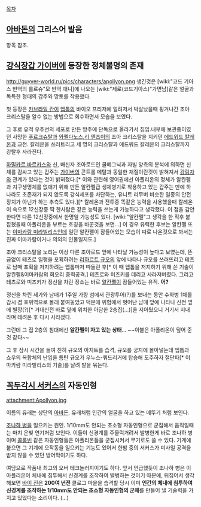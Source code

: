 [[목차]]

== [[아바돈]]의 그리스어 발음 ==
항목 참조.

== [[강식장갑 가이버]]에 등장한 정체불명의 존재 ==
http://guyver-world.ru/pics/characters/apollyon.png
생긴것은 [wiki:"코드 기아스 반역의 를르슈"모 반역 애니]에 나오는 [wiki:"제로(코드기아스)"가면남]같은 얼굴과 독특한 형태의 갑주와 망토를 착용했다. 

첫 등장은 [[카브라일 칸]]이 [[엡톰]]의 바이오 프리저에 얼려저서 박살났을때 튕겨나간 조아 크리스탈을 알수 없는 방법으로 회수하면서 모습을 보였다.

그 후로 유적 우주선의 세포로 만든 방주에 단독으로 올라가서 침입.내부에 보관중이였던 사망한 [[푸르크슈탈]]과 [[와펠다노스]],[[리 엔츠이]]의 조아 크리스탈을 지키던 [[에드워드 칼레온]]과 교전. 칼레온을 쓰러트리고 세 명의 크리스탈과 에드워드 칼레온의 크리스탈까지 강탈후 사라진다.

[[하밀카르 바르카스]]와 신, 배신자 조아로드인 쿨메그닉과 자빌 양측의 분석에 의하면 신체를 감싸고 있는 갑주는 [[가이버]]의 콘트롤 메탈과 동일한 재질이란것이 밝혀져서 [[강림자]]와 관계가 있다는 것이 밝혀졌다.[* 이와 관련해 영어권에선 아폴리온의 정체가 알칸펠과 지구생명체를 없애기 위해 만든 알칸펠급 생체병기로 착용하고 있는 갑주는 만에 하나라도 초존재가 되지 않도록 강식세포를 차단하는, 유니트 리무버 비슷한 일종의 안전장치가 아닌가 하는 추측도 있다.][* 칼레온과 전투중 똑같은 능력을 사용했을때 칼레온이 속으로 12신장중 딱 한사람은 같은 능력을 쓰는게 가능하다고 생각했다. 이 점을 감안한다면 다른 12신장중에서 한명일 가능성도 있다. [wiki:"알칸펠"그 생각을 한 직후 붙잡혔을때 아폴리온을 부르는 호칭을 바꾼것을 보면...] 이 경우 유력한 후보는 알칸펠 또는 [[이마카람 미라빌리스]]인데 일단 알칸펠이 잠들어있는 모습이 따로 나온것으로 봐서는 진짜 이마카람이거나 의외의 인물일지도.]

조아 크리스탈을 노리는 이상 다른 조아로드 앞에 나타날 가능성이 높다고 보였는데, 뜬금없이 테츠로 일행을 포획하려는 [[리하르트 규오]]의 앞에 나타나 규오를 쓰러뜨리고 테츠로 남매 포획을 저지하려는 엡톰마저 따돌린 후[* 이 때 엡톰을 저지하기 위해 쓴 기술이 알칸펠&이마카람의 회오리 중력공격.] 테츠로와 미즈키를 데리고 사라져버렸다. 그리고 테츠로와 미즈키가 정신을 차린 장소는 바로 [[알칸펠]]이 잠들어있는 유적. '''어?'''

정신을 차린 세가와 남매가 1주일 가량 섬에서 관광투어(?)를 보내는 동안 수화병 1체를 감시 겸 호위역으로 몰래 붙여놓았고 덕분에 위험에서 벗어난 남매 앞에 나타나 신전 옆에 별장(?)[* 거대신전 바로 옆에 위치한 아담한 2층집(...)]을 지어뒀으니 거기서 지내라며 데려온 후 다시 사라졌다.

그런데 그 집 2층의 침대에선 '''알칸펠이 자고 있는 상태'''...
~~이불은 아폴리온이 덮어 준 것 같다~~

그 후 잠시 시간을 들여 친히 규오의 아지트를 습격, 규오를 궁지에 몰아넣는데 엡톰과 쇼우의 복합체의 난입을 틈탄 규오가 우누스-쿼드리거에 탑승해 도주하자 절단파[* 이마카람 미라빌리스의 기술]를 날려 발을 묶는다.
== [[꼭두각시 서커스]]의 자동인형 ==

attachment:Apollyon.jpg

이름의 유래는 상단의 [[아바돈]]. 유래처럼 인간의 얼굴을 하고 있는 메뚜기 처럼 보인다. 

[[조나하 병]]을 일으키는 원인. 1/10mm도 안되는 초소형 자동인형으로 군집해서 움직일때는 마치 은빛 연기처럼 보인다. 이들이 신경계를 주물럭거려서 발병한게 바로 조나하 병이며 [[콜롬빈]] 같은 자동인형들은 아폴리온들을 군집시켜서 무기로도 쓸 수 있다. 기계에 붙으면 그 기계에 오작동을 일으키는 기능도 있어서 한밤 중의 서커스가 미사일 공격을 받지 않을 수 있던 방어막이기도 하다.

여담으로 작품내 최고의 오버 테크놀러지이기도 하다. 앞서 언급했듯이 조나하 병은 이 아폴리온이 체내에 침투해서 신경계를 조작하여 발병하는 것이기 때문에, 뒤집어서 생각해보면 [[바이 진]]은 '''200여 년전''' 클로그 마을을 습격할 당시 이미 '''인간의 체내에 침투하여 신경계를 조작하는 1/10mm도 안되는 초소형 자동인형의 군체'''를 만들어 낼 기술력을 가지고 있었다는 소리이다. (…)
